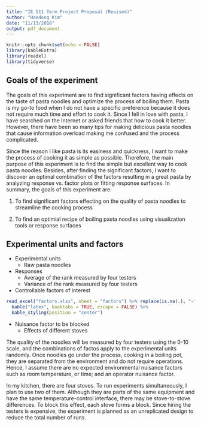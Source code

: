 ```yaml
---
title: "IE 511 Term Project Proposal (Revised)"
author: "Haedong Kim"
date: "11/13/2018"
output: pdf_document
---
```


```r
knitr::opts_chunk$set(echo = FALSE)
library(kableExtra)
library(readxl)
library(tidyverse)
```

## Goals of the experiment

The goals of this experiment are to find significant factors having effects on the taste of pasta noodles and optimize the process of boiling them. Pasta is my go-to food when I do not have a specific preference because it does not require much time and effort to cook it. Since I fell in love with pasta, I have searched on the Internet or asked friends that how to cook it better. However, there have been so many tips for making delicious pasta noodles that cause information overload making me confused and the process complicated.

Since the reason I like pasta is its easiness and quickness, I want to make the process of cooking it as simple as possible. Therefore, the main purpose of this experiment is to find the simple but excellent way to cook pasta noodles. Besides, after finding the significant factors, I want to discover an optimal combination of the factors resulting in a great pasta by analyzing response vs. factor plots or fitting response surfaces. In summary, the goals of this experiment are:

1. To find significant factors effecting on the quality of pasta noodles to streamline the cooking process

2. To find an optimial recipe of boiling pasta noodles using visualization tools or response surfaces

## Experimental units and factors

* Experimental units
    - Raw pasta noodles
* Responses
    - Average of the rank measured by four testers
    - Variance of the rank measured by four testers
* Controllable factors of interest
```r
read_excel("factors.xlsx", sheet = "factors") %>% replace(is.na(.), "-") %>%
  kable("latex", booktabs = TRUE, escape = FALSE) %>%
  kable_styling(position = "center")
```
* Nuisance factor to be blocked
    - Effects of different stoves

The quality of the noodles will be measured by four testers using the 0-10 scale, and the combinations of factos apply to the experimental units randomly. Once noodles go under the process, cooking in a boiling pot, they are separated from the environment and do not require operations. Hence, I assume there are no expected environmental nuisance factors such as room temperature, or time; and an operator nuisance factor. 

In my kitchen, there are four stoves. To run experiments simultaneously, I plan to use two of them. Although they are parts of the same equipment and have the same temperature-control interface, there may be stove-to-stove differences. To block this effect, each stove forms a block. Since hiring the testers is expensive, the experiment is planned as an unreplicated design to reduce the total number of runs.
